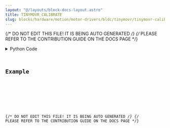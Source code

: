 ```yaml
---
layout: "@/layouts/block-docs-layout.astro"
title: TINYMOVR_CALIBRATE
slug: blocks/hardware/motion/motor-drivers/bldc/tinymovr/tinymovr-calibrate
---
```


{/* DO NOT EDIT THIS FILE! IT IS BEING AUTO GENERATED */}
{/* PLEASE REFER TO THE CONTRIBUTION GUIDE ON THE DOCS PAGE */}


<PythonDocsDisplay docstring={docstring} />
<details>
<summary>Python Code</summary>



<Code code={pythonCode} lang="py" wrap theme="dracula" />

[Find this Flojoy Block on GitHub](https://github.com/flojoy-ai/blocks/blob/main/blocks/HARDWARE/MOTION/MOTOR_DRIVERS/BLDC/TINYMOVR/TINYMOVR_CALIBRATE/TINYMOVR_CALIBRATE.py)

</details>

## Example


<GetHelpWidget />


<AppDisplay app={app} blockName="TINYMOVR_CALIBRATE" client:visible />


<Example />

{/* DO NOT EDIT THIS FILE! IT IS BEING AUTO GENERATED */}
{/* PLEASE REFER TO THE CONTRIBUTION GUIDE ON THE DOCS PAGE */}
